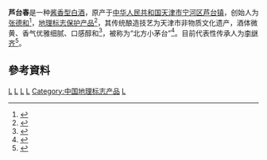 {{中国非物质文化遗产 
| 级别 = 省
|名称 = [[中国烧酒|蒸馏酒]]传统[[酿造|酿造]]技艺 
|子项 =芦台春酒传统酿造技艺
|图片 = 
|申报地区或单位 = [[宁河县|宁河县]]
|序号 = 11
|编号项目 = Ⅷ-1
|登录时间 = 2013年
|备注 = 第三批市级非遗项目
|分类 = 传统技艺
|省区市 =天津市
}}
'''芦台春'''是一种[[酱香型白酒|酱香型白酒]]，原产于[[中华人民共和国|中华人民共和国]][[天津市|天津市]][[宁河区|宁河区]][[芦台镇|芦台镇]]，创始人为[[张德和|张德和]]<ref>{{cite news |author1=于增会 |title=《酒是家乡醇》 |work=《天津日报》 |date=2020-01-10}}</ref>，[[地理标志保护产品|地理标志保护产品]]<ref>{{cite web |author1=滨海时报 |author2=张广艳 |title=《“芦台春酒”获国家地理标志 天津地理标志产品已达10个》 |url=http://county.aweb.com.cn/20120601/502389360.shtml |website=农博网 |accessdate=2012-06-01 |archive-date=2020-06-28 |archive-url=https://web.archive.org/web/20200628154315/http://county.aweb.com.cn/20120601/502389360.shtml |dead-url=no }}</ref>，其传统酿造技艺为天津市非物质文化遗产，酒体微黄、香气优雅细腻、口感醇和<ref>{{cite web |author1=糖酒快讯 |title=《以匠人之心传承品牌历史，芦台春用经典之品讲述天津白酒故事》 |url=https://www.sohu.com/a/300110361_185719 |website=搜狐网 |accessdate=2019-03-09 |archive-date=2020-06-28 |archive-url=https://web.archive.org/web/20200628154311/https://www.sohu.com/a/300110361_185719 |dead-url=no }}</ref>，被称为“北方小茅台”<ref>{{cite web |author1=张洋 |title=《芦台春为天津地产酒发展写下浓重之笔(图)》 |url=http://house.enorth.com.cn/system/2012/09/27/010069577.shtml |website=北方网 |accessdate=2012-09-27 |archive-date=2020-06-28 |archive-url=https://web.archive.org/web/20200628214401/http://house.enorth.com.cn/system/2012/09/27/010069577.shtml |dead-url=no }}</ref>。目前代表性传承人为[[李继齐|李继齐]]<ref>{{cite web |author1=天津日报 |author2=新华网 |title=《天津公布第三批市级“非遗”项目代表性传承人》 |url=http://health.cnr.cn/jkgdxw/20150809/t20150809_519484629_1.shtml |website=央广网 |accessdate=2015-08-09}}</ref>。

==參考資料==
{{reflist|30em}}
[[Category:白酒|L]]
[[Category:蒸馏酒|L]]
[[Category:中国酒|L]]
[[Category:天津食品|L]]
[[Category:中国地理标志产品|Category:中国地理标志产品]]
[[Category:宁河区|L]]